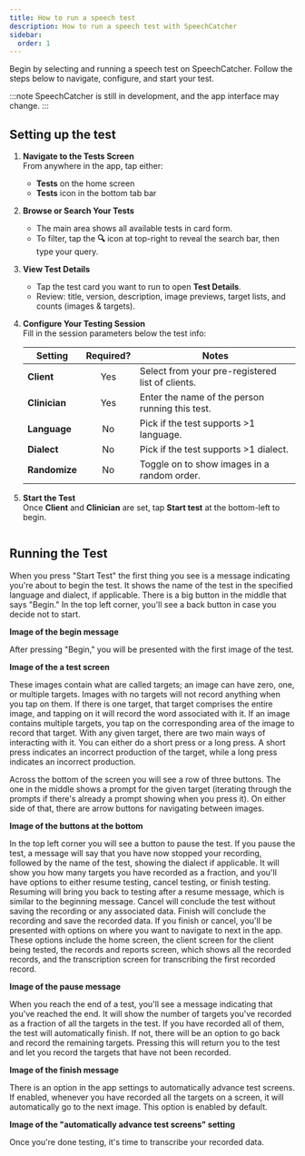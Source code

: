 ```yaml
---
title: How to run a speech test
description: How to run a speech test with SpeechCatcher
sidebar:
  order: 1
---
```



Begin by selecting and running a speech test on SpeechCatcher. Follow the steps below to navigate, configure, and start your test.

:::note
SpeechCatcher is still in development, and the app interface may change.
:::

## Setting up the test

<Steps>

1. **Navigate to the Tests Screen**  
   From anywhere in the app, tap either:

   - **Tests** on the home screen
   - **Tests** icon in the bottom tab bar

2. **Browse or Search Your Tests**

   - The main area shows all available tests in card form.
   - To filter, tap the **🔍** icon at top-right to reveal the search bar, then type your query.

   <Image src={tests_screen_png} alt="" width={300} />

3. **View Test Details**

   - Tap the test card you want to run to open **Test Details**.
   - Review: title, version, description, image previews, target lists, and counts (images & targets).

   <Image src={test_details_screen_empty_png} alt="" width={300} />

4. **Configure Your Testing Session**  
    Fill in the session parameters below the test info:

   | Setting       | Required? | Notes                                            |
   | ------------- | :-------: | ------------------------------------------------ |
   | **Client**    |    Yes    | Select from your pre-registered list of clients. |
   | **Clinician** |    Yes    | Enter the name of the person running this test.  |
   | **Language**  |    No     | Pick if the test supports >1 language.           |
   | **Dialect**   |    No     | Pick if the test supports >1 dialect.            |
   | **Randomize** |    No     | Toggle on to show images in a random order.      |

5. **Start the Test**  
   Once **Client** and **Clinician** are set, tap **Start test** at the bottom-left to begin.

   <Image src={test_details_screen_filled_png} alt="" width={300} />

</Steps>

## Running the Test

When you press "Start Test" the first thing you see is a message indicating you're about to begin the test. It shows the name of the test in the specified language and dialect, if applicable. There is a big button in the middle that says "Begin." In the top left corner, you'll see a back button in case you decide not to start.

**Image of the begin message**

After pressing "Begin," you will be presented with the first image of the test.

**Image of the a test screen**

These images contain what are called targets; an image can have zero, one, or multiple targets. Images with no targets will not record anything when you tap on them. If there is one target, that target comprises the entire image, and tapping on it will record the word associated with it. If an image contains multiple targets, you tap on the corresponding area of the image to record that target. With any given target, there are two main ways of interacting with it. You can either do a short press or a long press. A short press indicates an incorrect production of the target, while a long press indicates an incorrect production.

Across the bottom of the screen you will see a row of three buttons. The one in the middle shows a prompt for the given target (iterating through the prompts if there's already a prompt showing when you press it). On either side of that, there are arrow buttons for navigating between images.

**Image of the buttons at the bottom**

In the top left corner you will see a button to pause the test. If you pause the test, a message will say that you have now stopped your recording, followed by the name of the test, showing the dialect if applicable. It will show you how many targets you have recorded as a fraction, and you'll have options to either resume testing, cancel testing, or finish testing. Resuming will bring you back to testing after a resume message, which is similar to the beginning message. Cancel will conclude the test without saving the recording or any associated data. Finish will conclude the recording and save the recorded data. If you finish or cancel, you'll be presented with options on where you want to navigate to next in the app. These options include the home screen, the client screen for the client being tested, the records and reports screen, which shows all the recorded records, and the transcription screen for transcribing the first recorded record.

**Image of the pause message**

When you reach the end of a test, you'll see a message indicating that you've reached the end. It will show the number of targets you've recorded as a fraction of all the targets in the test. If you have recorded all of them, the test will automatically finish. If not, there will be an option to go back and record the remaining targets. Pressing this will return you to the test and let you record the targets that have not been recorded.

**Image of the finish message**

There is an option in the app settings to automatically advance test screens. If enabled, whenever you have recorded all the targets on a screen, it will automatically go to the next image. This option is enabled by default.

**Image of the "automatically advance test screens" setting**

Once you're done testing, it's time to transcribe your recorded data.
